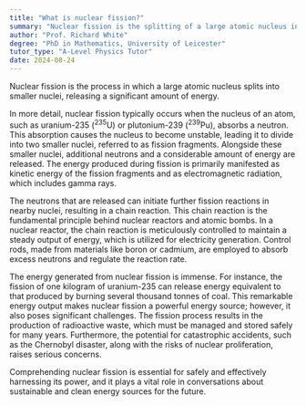 ```yaml
---
title: "What is nuclear fission?"
summary: "Nuclear fission is the splitting of a large atomic nucleus into smaller nuclei, resulting in the release of energy."
author: "Prof. Richard White"
degree: "PhD in Mathematics, University of Leicester"
tutor_type: "A-Level Physics Tutor"
date: 2024-08-24
---
```


Nuclear fission is the process in which a large atomic nucleus splits into smaller nuclei, releasing a significant amount of energy.

In more detail, nuclear fission typically occurs when the nucleus of an atom, such as uranium-235 ($^{235}\text{U}$) or plutonium-239 ($^{239}\text{Pu}$), absorbs a neutron. This absorption causes the nucleus to become unstable, leading it to divide into two smaller nuclei, referred to as fission fragments. Alongside these smaller nuclei, additional neutrons and a considerable amount of energy are released. The energy produced during fission is primarily manifested as kinetic energy of the fission fragments and as electromagnetic radiation, which includes gamma rays.

The neutrons that are released can initiate further fission reactions in nearby nuclei, resulting in a chain reaction. This chain reaction is the fundamental principle behind nuclear reactors and atomic bombs. In a nuclear reactor, the chain reaction is meticulously controlled to maintain a steady output of energy, which is utilized for electricity generation. Control rods, made from materials like boron or cadmium, are employed to absorb excess neutrons and regulate the reaction rate.

The energy generated from nuclear fission is immense. For instance, the fission of one kilogram of uranium-235 can release energy equivalent to that produced by burning several thousand tonnes of coal. This remarkable energy output makes nuclear fission a powerful energy source; however, it also poses significant challenges. The fission process results in the production of radioactive waste, which must be managed and stored safely for many years. Furthermore, the potential for catastrophic accidents, such as the Chernobyl disaster, along with the risks of nuclear proliferation, raises serious concerns.

Comprehending nuclear fission is essential for safely and effectively harnessing its power, and it plays a vital role in conversations about sustainable and clean energy sources for the future.
    